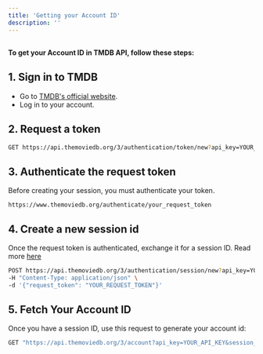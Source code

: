 ---
title: 'Getting your Account ID'
description: ''
---

##
**To get your Account ID in TMDB API, follow these steps:**

## 1. Sign in to TMDB

- Go to [TMDB's official website](https://www.themoviedb.org/login).
- Log in to your account.

## 2. Request a token

```bash
GET https://api.themoviedb.org/3/authentication/token/new?api_key=YOUR_API_KEY

```

## 3. Authenticate the request token

Before creating your session, you must authenticate your token.

```url
https://www.themoviedb.org/authenticate/your_request_token
```

## 4. Create a new session id

Once the request token is authenticated, exchange it for a session ID. Read more [here](/api-reference/authentication/how-to-generate-a-session-id)

```bash
POST https://api.themoviedb.org/3/authentication/session/new?api_key=YOUR_API_KEY \
-H "Content-Type: application/json" \
-d '{"request_token": "YOUR_REQUEST_TOKEN"}'
```

## 5. Fetch Your Account ID
Once you have a session ID, use this request to generate your account id:

```bash
GET "https://api.themoviedb.org/3/account?api_key=YOUR_API_KEY&session_id=YOUR_SESSION_ID"

```
